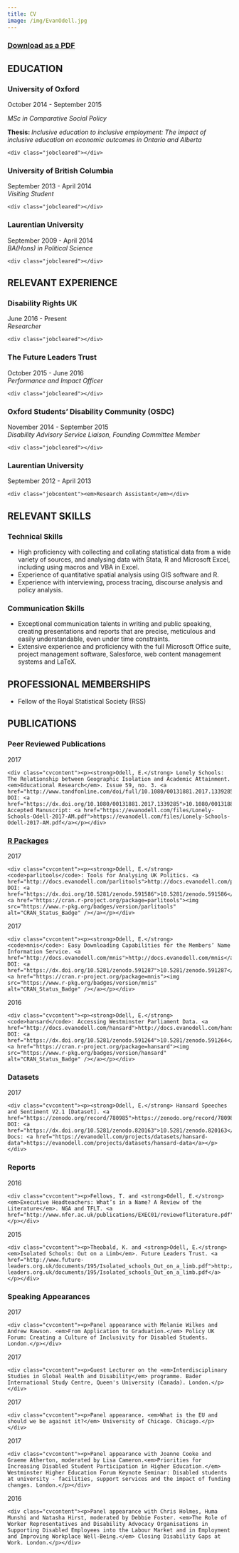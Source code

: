 ```yaml
---
title: CV
image: /img/EvanOdell.jpg
---
```


### [Download as a PDF](/files/EvanOdellOnlineCV.pdf)

## EDUCATION

### University of Oxford

<div class="jobwrapper">
<div class="jobsidebar">October 2014 - September 2015</div>
  <div class="jobcontent"><p><em>MSc in Comparative Social Policy</em></p><p><strong>Thesis: </strong><em>Inclusive education to inclusive employment: The impact of inclusive education on economic outcomes in Ontario and Alberta</em></p></div>
    <div class="jobcleared"></div>
</div>

### University of British Columbia

<div class="jobwrapper">
<div class="jobsidebar">September 2013 - April 2014</div>
  <div class="jobcontent"><em>Visiting Student</em></div>
    <div class="jobcleared"></div>
</div>

### Laurentian University

<div class="jobwrapper">
<div class="jobsidebar">September 2009 - April 2014</div>
  <div class="jobcontent"><em>BA(Hons) in Political Science</em></div>
    <div class="jobcleared"></div>
</div>

## RELEVANT EXPERIENCE

### Disability Rights UK

<div class="jobwrapper">
<div class="jobsidebar">June 2016 - Present</div>
  <div class="jobcontent"><em>Researcher</em></div>
    <div class="jobcleared"></div>
</div>

### The Future Leaders Trust

<div class="jobwrapper">
<div class="jobsidebar">October 2015 - June 2016</div>
  <div class="jobcontent"><em>Performance and Impact Officer</em></div>
    <div class="jobcleared"></div>
</div>

### Oxford Students' Disability Community (OSDC)

<div class="jobwrapper">
<div class="jobsidebar">November 2014 - September 2015</div>
  <div class="jobcontent"><em>Disability Advisory Service Liaison, Founding Committee Member</em></div>
    <div class="jobcleared"></div>
</div>

### Laurentian University

<div class="jobwrapper">
  <div class="jobsidebar">September 2012 - April 2013</div>
    <div class="jobcontent"><em>Research Assistant</em></div>
  <div class="jobcleared"></div>
</div>

## RELEVANT SKILLS

### Technical Skills

* High proficiency with collecting and collating statistical data from a wide variety of sources, and analysing data with Stata, R and Microsoft Excel, including using macros and VBA in Excel.
* Experience of quantitative spatial analysis using GIS software and R.
* Experience with interviewing, process tracing, discourse analysis and policy analysis.

### Communication Skills

* Exceptional communication talents in writing and public speaking, creating presentations and reports that are precise, meticulous and easily understandable, even under time constraints.
* Extensive experience and proficiency with the full Microsoft Office suite, project management software, Salesforce, web content management systems and LaTeX.

## PROFESSIONAL MEMBERSHIPS

* Fellow of the Royal Statistical Society (RSS)

## PUBLICATIONS

### Peer Reviewed Publications

<div class="cvwrapper">
  <div class="cvsidebar">2017</div>
    <div class="cvcontent"><p><strong>Odell, E.</strong> Lonely Schools: The Relationship between Geographic Isolation and Academic Attainment. <em>Educational Research</em>. Issue 59, no. 3. <a href="http://www.tandfonline.com/doi/full/10.1080/00131881.2017.1339285">http://www.tandfonline.com/doi/full/10.1080/00131881.2017.1339285</a> DOI: <a href="https://dx.doi.org/10.1080/00131881.2017.1339285">10.1080/00131881.2017.1339285</a> Accepted Manuscript: <a href="https://evanodell.com/files/Lonely-Schools-Odell-2017-AM.pdf">https://evanodell.com/files/Lonely-Schools-Odell-2017-AM.pdf</a></p></div>
  <div class="cvcleared"></div>
</div>

### [R Packages](/packages)

<div class="cvwrapper">
  <div class="cvsidebar">2017</div>
    <div class="cvcontent"><p><strong>Odell, E.</strong> <code>parlitools</code>: Tools for Analysing UK Politics. <a href="http://docs.evanodell.com/parlitools">http://docs.evanodell.com/parlitools</a> DOI: <a href="https://dx.doi.org/10.5281/zenodo.591586">10.5281/zenodo.591586</a> <a href="https://cran.r-project.org/package=parlitools"><img src="https://www.r-pkg.org/badges/version/parlitools" alt="CRAN_Status_Badge" /></a></p></div>
  <div class="cvcleared"></div>
  
  <div class="cvsidebar">2017</div>
    <div class="cvcontent"><p><strong>Odell, E.</strong> <code>mnis</code>: Easy Downloading Capabilities for the Members’ Name Information Service. <a href="http://docs.evanodell.com/mnis">http://docs.evanodell.com/mnis</a> DOI: <a href="https://dx.doi.org/10.5281/zenodo.591287">10.5281/zenodo.591287</a> <a href="https://cran.r-project.org/package=mnis"><img src="https://www.r-pkg.org/badges/version/mnis" alt="CRAN_Status_Badge" /></a></p></div>
  <div class="cvcleared"></div>
  
  <div class="cvsidebar">2016</div>
    <div class="cvcontent"><p><strong>Odell, E.</strong> <code>hansard</code>: Accessing Westminster Parliament Data. <a href="http://docs.evanodell.com/hansard">http://docs.evanodell.com/hansard</a> DOI: <a href="https://dx.doi.org/10.5281/zenodo.591264">10.5281/zenodo.591264</a> <a href="https://cran.r-project.org/package=hansard"><img src="https://www.r-pkg.org/badges/version/hansard" alt="CRAN_Status_Badge" /></a></p></div>
  <div class="cvcleared"></div>
</div>

### Datasets

<div class="cvwrapper">
  <div class="cvsidebar">2017</div>
    <div class="cvcontent"><p><strong>Odell, E.</strong> Hansard Speeches and Sentiment V2.1 [Dataset]. <a href="https://zenodo.org/record/780985">https://zenodo.org/record/780985</a> DOI: <a href="https://dx.doi.org/10.5281/zenodo.820163">10.5281/zenodo.820163</a> Docs: <a href="https://evanodell.com/projects/datasets/hansard-data">https://evanodell.com/projects/datasets/hansard-data</a></p></div>
  <div class="cvcleared"></div>
</div>

### Reports

<div class="cvwrapper">
  <div class="cvsidebar">2016</div>
    <div class="cvcontent"><p>Fellows, T. and <strong>Odell, E.</strong> <em>Executive Headteachers: What’s in a Name? A Review of the Literature</em>. NGA and TFLT. <a href="http://www.nfer.ac.uk/publications/EXEC01/reviewofliterature.pdf">http://www.nfer.ac.uk/publications/EXEC01/reviewofliterature.pdf</a></p></div>
  <div class="cvcleared"></div>
  <div class="cvsidebar">2015</div>
    <div class="cvcontent"><p>Theobald, K. and <strong>Odell, E.</strong> <em>Isolated Schools: Out on a Limb</em>. Future Leaders Trust. <a href="http://www.future-leaders.org.uk/documents/195/Isolated_schools_Out_on_a_limb.pdf">http://www.future-leaders.org.uk/documents/195/Isolated_schools_Out_on_a_limb.pdf</a></p></div>
  <div class="cvcleared"></div>
</div>

### Speaking Appearances

  <div class="cvsidebar">2017</div>
    <div class="cvcontent"><p>Panel appearance with Melanie Wilkes and Andrew Rawson. <em>From Application to Graduation.</em> Policy UK Forum: Creating a Culture of Inclusivity for Disabled Students. London.</p></div>
  <div class="cvcleared"></div>

<div class="cvwrapper">
  <div class="cvsidebar">2017</div>
    <div class="cvcontent"><p>Guest Lecturer on the <em>Interdisciplinary Studies in Global Health and Disability</em> programme. Bader International Study Centre, Queen's University (Canada). London.</p></div>
  <div class="cvcleared"></div>
  
  <div class="cvsidebar">2017</div>
    <div class="cvcontent"><p>Panel appearance. <em>What is the EU and should we be against it?</em> University of Chicago. Chicago.</p></div>
  <div class="cvcleared"></div>
  
  <div class="cvsidebar">2017</div>
    <div class="cvcontent"><p>Panel appearance with Joanne Cooke and Graeme Atherton, moderated by Lisa Cameron.<em>Priorities for Increasing Disabled Student Participation in Higher Education.</em> Westminster Higher Education Forum Keynote Seminar: Disabled students at university - facilities, support services and the impact of funding changes. London.</p></div>
  <div class="cvcleared"></div>
  
  <div class="cvsidebar">2016</div>
    <div class="cvcontent"><p>Panel appearance with Chris Holmes, Huma Munshi and Natasha Hirst, moderated by Debbie Foster. <em>The Role of Worker Representatives and Disability Advocacy Organisations in Supporting Disabled Employees into the Labour Market and in Employment and Improving Workplace Well-Being.</em> Closing Disability Gaps at Work. London.</p></div>
  <div class="cvcleared"></div>
</div>

